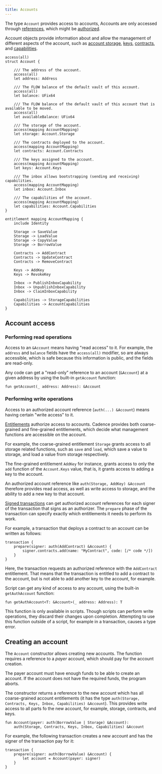 ```yaml
---
title: Accounts
---
```


The type `Account` provides access to accounts,
Accounts are only accessed through [references](../references.mdx),
which might be [authorized](../references.mdx#authorized-references).

Account objects provide information about and allow the management of
different aspects of the account, such as [account storage](./storage.mdx),
[keys](./keys.mdx), [contracts](./contracts.mdx),
and [capabilities](./capabilities.mdx).

```cadence
access(all)
struct Account {

    /// The address of the account.
    access(all)
    let address: Address

    /// The FLOW balance of the default vault of this account.
    access(all)
    let balance: UFix64

    /// The FLOW balance of the default vault of this account that is available to be moved.
    access(all)
    let availableBalance: UFix64

    /// The storage of the account.
    access(mapping AccountMapping)
    let storage: Account.Storage

    /// The contracts deployed to the account.
    access(mapping AccountMapping)
    let contracts: Account.Contracts

    /// The keys assigned to the account.
    access(mapping AccountMapping)
    let keys: Account.Keys

    /// The inbox allows bootstrapping (sending and receiving) capabilities.
    access(mapping AccountMapping)
    let inbox: Account.Inbox

    /// The capabilities of the account.
    access(mapping AccountMapping)
    let capabilities: Account.Capabilities
}

entitlement mapping AccountMapping {
    include Identity

    Storage -> SaveValue
    Storage -> LoadValue
    Storage -> CopyValue
    Storage -> BorrowValue

    Contracts -> AddContract
    Contracts -> UpdateContract
    Contracts -> RemoveContract

    Keys -> AddKey
    Keys -> RevokeKey

    Inbox -> PublishInboxCapability
    Inbox -> UnpublishInboxCapability
    Inbox -> ClaimInboxCapability

    Capabilities -> StorageCapabilities
    Capabilities -> AccountCapabilities
}
```

## Account access

### Performing read operations

Access to an `&Account` means having "read access" to it.
For example, the `address` and `balance` fields have the `access(all)` modifier,
so are always accessible, which is safe because this information is public,
and the fields are read-only.

Any code can get a "read-only" reference to an account (`&Account`)
at a given address by using the built-in `getAccount` function:

```cadence
fun getAccount(_ address: Address): &Account
```

### Performing write operations

Access to an authorized account reference (`auth(...) &Account`)
means having certain "write access" to it.

[Entitlements](../access-control.md#entitlements) authorize access to accounts.
Cadence provides both coarse-grained and fine-grained entitlements,
which decide what management functions are accessible on the account.

For example, the coarse-grained entitlement `Storage` grants access to all
storage related functions, such as `save` and `load`, which save a value to storage,
and load a value from storage respectively.

The fine-grained entitlement `AddKey` for instance,
grants access to only the `add` function of the `Account.Keys` value,
that is, it grants access to adding a key to the account.

An authorized account reference like `auth(Storage, AddKey) &Account`
therefore provides read access, as well as write access to storage,
and the ability to add a new key to that account.

[Signed transactions](../transactions.md) can get authorized account references
for each signer of the transaction that signs as an authorizer.
The `prepare` phase of the transaction can specify exactly which entitlements
it needs to perform its work.

For example, a transaction that deploys a contract to an account can be written as follows:

```cadence
transaction {
    prepare(signer: auth(AddContract) &Account) {
        signer.contracts.add(name: "MyContract", code: [/* code */])
    }
}
```

Here, the transaction requests an authorized reference with the `AddContract` entitlement.
That means that the transaction is entitled to add a contract to the account,
but is not able to add another key to the account, for example.

Script can get any kind of access to any account, using the built-in `getAuthAccount` function:

```cadence
fun getAuthAccount<T: &Account>(_ address: Address): T
```

This function is only available in scripts.
Though scripts can perform write operations,
they discard their changes upon completion.
Attempting to use this function outside of a script,
for example in a transaction,
causes a type error.

## Creating an account

The `Account` constructor allows creating new accounts.
The function requires a reference to a _payer_ account,
which should pay for the account creation.

The payer account must have enough funds to be able to create an account.
If the account does not have the required funds, the program aborts.

The constructor returns a reference to the new account
which has all coarse-grained account entitlements
(it has the type `auth(Storage, Contracts, Keys, Inbox, Capabilities) &Account`).
This provides write access to all parts fo the new account,
for example, storage, contracts, and keys.

```cadence
fun Account(payer: auth(BorrowValue | Storage) &Account):
	auth(Storage, Contracts, Keys, Inbox, Capabilities) &Account
```

For example, the following transaction creates a new account
and has the signer of the transaction pay for it:

```cadence
transaction {
    prepare(signer: auth(BorrowValue) &Account) {
        let account = Account(payer: signer)
    }
}
```
